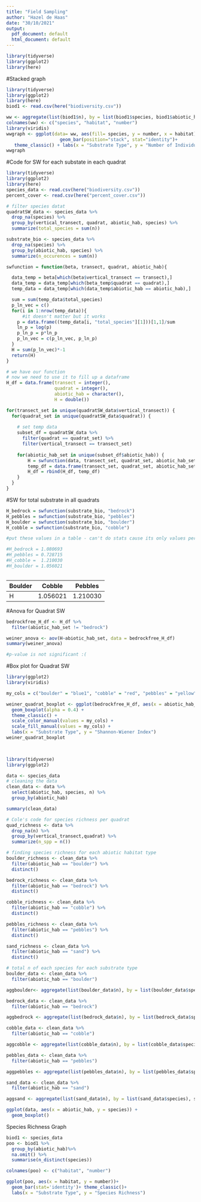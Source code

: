```yaml
---
title: "Field Sampling"
author: "Hazel de Haas"
date: "30/10/2021"
output:
  pdf_document: default
  html_document: default
---
```



```r
library(tidyverse)
library(ggplot2)
library(here)

```

#Stacked graph 

```r
library(tidyverse)
library(ggplot2)
library(here)
biod1 <- read.csv(here("biodiversity.csv"))

ww <- aggregate(list(biod1$n), by = list(biod1$species, biod1$abiotic_hab), sum)
colnames(ww) <- c("species", "habitat", "number")
library(viridis)
wwgraph <- ggplot(data= ww, aes(fill= species, y = number, x = habitat)) +
                    geom_bar(position="stack", stat="identity")+
   theme_classic() + labs(x = "Substrate Type", y = "Number of Individuals")
wwgraph   
```


#Code for SW for each substate in each quadrat
```r
library(tidyverse)
library(ggplot2)
library(here)
species_data <- read.csv(here("biodiversity.csv"))
percent_cover <- read.csv(here("percent_cover.csv"))

# filter species datat
quadratSW_data <- species_data %>%
  drop_na(species) %>%
  group_by(vertical_transect, quadrat, abiotic_hab, species) %>%
  summarize(total_species = sum(n)) 

substrate_bio <- species_data %>%
  drop_na(species) %>%
  group_by(abiotic_hab, species) %>%
  summarize(n_occurences = sum(n)) 

swfunction = function(beta, transect, quadrat, abiotic_hab){

  data_temp = beta[which(beta$vertical_transect == transect),]
  data_temp = data_temp[which(beta_temp$quadrat == quadrat),]
  temp_data = data_temp[which(data_temp$abiotic_hab == abiotic_hab),]

  sum = sum(temp_data$total_species)
  p_ln_vec = c()
  for(i in 1:nrow(temp_data)){
      #it doesn't matter but it works
    p = data.frame((temp_data[i, "total_species"][1]))[1,1]/sum
    ln_p = log(p)
    p_ln_p = p*ln_p
    p_ln_vec = c(p_ln_vec, p_ln_p)
  }
  H = sum(p_ln_vec)*-1
  return(H)
}

# we have our function
# now we need to use it to fill up a dataframe
H_df = data.frame(transect = integer(), 
                  quadrat = integer(), 
                  abiotic_hab = character(),
                  H = double())

for(transect_set in unique(quadratSW_data$vertical_transect)) {
  for(quadrat_set in unique(quadratSW_data$quadrat)) {
    
    # set temp data 
    subset_df = quadratSW_data %>% 
      filter(quadrat == quadrat_set) %>% 
      filter(vertical_transect == transect_set)
    
    for(abiotic_hab_set in unique(subset_df$abiotic_hab)) {
        H = swfunction(data, transect_set, quadrat_set, abiotic_hab_set)
        temp_df = data.frame(transect_set, quadrat_set, abiotic_hab_set, H)
        H_df = rbind(H_df, temp_df)
    }
  }
}

```

#SW for total substrate in all quadrats
```r


H_bedrock = swfunction(substrate_bio, "bedrock")
H_pebbles = swfunction(substrate_bio, "pebbles")
H_boulder = swfunction(substrate_bio, "boulder")
H_cobble = swfunction(substrate_bio, "cobble")

#put these values in a table - can't do stats cause its only values per substrate type

#H_bedrock = 1.080693
#H_pebbles = 0.728715
#H_cobble =  1.210030
#H_boulder = 1.056021



```

| Boulder | Cobble | Pebbles |
|------|------|------|
| H | 1.056021 | 1.210030 | 0.728715 | 





#Anova for Quadrat SW
```r
bedrockfree_H_df <- H_df %>% 
  filter(abiotic_hab_set != "bedrock")

weiner_anova <- aov(H~abiotic_hab_set, data = bedrockfree_H_df)
summary(weiner_anova)

#p-value is not significant :(
```

#Box plot for Quadrat SW
```r
library(ggplot2)
library(viridis)

my_cols = c("boulder" = "blue1", "cobble" = "red", "pebbles" = "yellow")

weiner_quadrat_boxplot <- ggplot(bedrockfree_H_df, aes(x = abiotic_hab_set, y = H, fill = abiotic_hab_set )) +
  geom_boxplot(alpha = 0.4) +
  theme_classic() +
  scale_color_manual(values = my_cols) +
  scale_fill_manual(values = my_cols) +
  labs(x = "Substrate Type", y = "Shannon-Wiener Index")
weiner_quadrat_boxplot

  
```



```r

library(tidyverse)
library(ggplot2)

data <- species_data
# cleaning the data
clean_data <- data %>%
  select(abiotic_hab, species, n) %>%
  group_by(abiotic_hab)

summary(clean_data)

# Cole's code for species richness per quadrat
quad_richness <- data %>%
  drop_na(n) %>%
  group_by(vertical_transect,quadrat) %>%
  summarize(n_spp = n())

# finding species richness for each abiotic habitat type
boulder_richness <- clean_data %>%
  filter(abiotic_hab == "boulder") %>%
  distinct()

bedrock_richness <- clean_data %>%
  filter(abiotic_hab == "bedrock") %>%
  distinct()

cobble_richness <- clean_data %>%
  filter(abiotic_hab == "cobble") %>%
  distinct()

pebbles_richness <- clean_data %>%
  filter(abiotic_hab == "pebbles") %>%
  distinct()

sand_richness <- clean_data %>%
  filter(abiotic_hab == "sand") %>%
  distinct()

# total n of each species for each substrate type 
boulder_data <- clean_data %>%
  filter(abiotic_hab == "boulder")

aggboulder<- aggregate(list(boulder_data$n), by = list(boulder_data$species), sum)

bedrock_data <- clean_data %>%
  filter(abiotic_hab == "bedrock")

aggbedrock <- aggregate(list(bedrock_data$n), by = list(bedrock_data$species), sum)

cobble_data <- clean_data %>%
  filter(abiotic_hab == "cobble")

aggcobble <- aggregate(list(cobble_data$n), by = list(cobble_data$species), sum)

pebbles_data <- clean_data %>%
  filter(abiotic_hab == "pebbles")

aggpebbles <- aggregate(list(pebbles_data$n), by = list(pebbles_data$species), sum)

sand_data <- clean_data %>%
  filter(abiotic_hab == "sand")

aggsand <- aggregate(list(sand_data$n), by = list(sand_data$species), sum)

ggplot(data, aes(x = abiotic_hab, y = species)) +
  geom_boxplot()

```

Species Richness Graph
```r

biod1 <- species_data
poo <- biod1 %>% 
  group_by(abiotic_hab)%>%
  na.omit() %>%
  summarise(n_distinct(species))

colnames(poo) <- c("habitat", "number")

ggplot(poo, aes(x = habitat, y = number))+
  geom_bar(stat='identity')+ theme_classic()+
  labs(x = "Substrate Type", y = "Species Richness")

```


